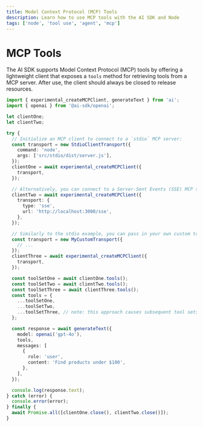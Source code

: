 ```yaml
---
title: Model Context Protocol (MCP) Tools
description: Learn how to use MCP tools with the AI SDK and Node
tags: ['node', 'tool use', 'agent', 'mcp']
---
```


# MCP Tools

The AI SDK supports Model Context Protocol (MCP) tools by offering a lightweight client that exposes a `tools` method for retrieving tools from a MCP server. After use, the client should always be closed to release resources.

```ts
import { experimental_createMCPClient, generateText } from 'ai';
import { openai } from '@ai-sdk/openai';

let clientOne;
let clientTwo;

try {
  // Initialize an MCP client to connect to a `stdio` MCP server:
  const transport = new StdioClientTransport({
    command: 'node',
    args: ['src/stdio/dist/server.js'],
  });
  clientOne = await experimental_createMCPClient({
    transport,
  });

  // Alternatively, you can connect to a Server-Sent Events (SSE) MCP server:
  clientTwo = await experimental_createMCPClient({
    transport: {
      type: 'sse',
      url: 'http://localhost:3000/sse',
    },
  });

  // Similarly to the stdio example, you can pass in your own custom transport as long as it implements the `MCPTransport` interface:
  const transport = new MyCustomTransport({
    // ...
  });
  clientThree = await experimental_createMCPClient({
    transport,
  });

  const toolSetOne = await clientOne.tools();
  const toolSetTwo = await clientTwo.tools();
  const toolSetThree = await clientThree.tools();
  const tools = {
    ...toolSetOne,
    ...toolSetTwo,
    ...toolSetThree, // note: this approach causes subsequent tool sets to override tools with the same name
  };

  const response = await generateText({
    model: openai('gpt-4o'),
    tools,
    messages: [
      {
        role: 'user',
        content: 'Find products under $100',
      },
    ],
  });

  console.log(response.text);
} catch (error) {
  console.error(error);
} finally {
  await Promise.all([clientOne.close(), clientTwo.close()]);
}
```
